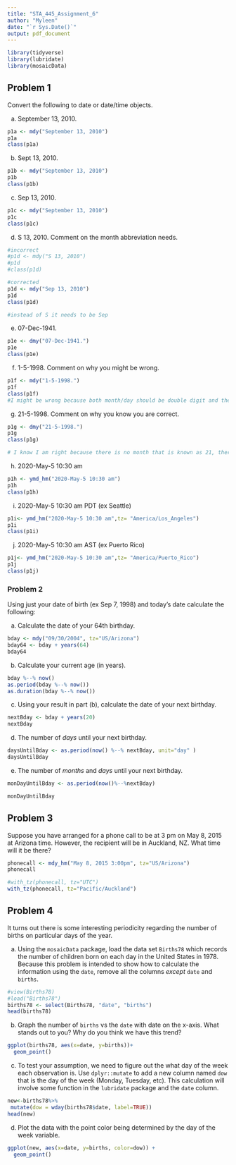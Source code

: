 ---
title: "STA_445_Assignment_6"
author: "Myleen"
date: "`r Sys.Date()`"
output: pdf_document
---
```{r message=FALSE, warning=FALSE}
library(tidyverse)
library(lubridate)
library(mosaicData)
```

## Problem 1
Convert the following to date or date/time objects.

a. September 13, 2010.
```{r}
p1a <- mdy("September 13, 2010")
p1a
class(p1a)
```

b. Sept 13, 2010.
```{r}
p1b <- mdy("September 13, 2010")
p1b
class(p1b)
```


c. Sep 13, 2010.
```{r}
p1c <- mdy("September 13, 2010")
p1c
class(p1c)
```

d. S 13, 2010. Comment on the month abbreviation needs.
```{r}
#incorrect
#p1d <- mdy("S 13, 2010")
#p1d
#class(p1d)

#corrected
p1d <- mdy("Sep 13, 2010")
p1d
class(p1d)

#instead of S it needs to be Sep
```

e. 07-Dec-1941.
```{r}
p1e <- dmy("07-Dec-1941.")
p1e
class(p1e)
```

f. 1-5-1998. Comment on why you might be wrong.
```{r}
p1f <- mdy("1-5-1998.")
p1f
class(p1f)
#I might be wrong because both month/day should be double digit and there is overlap between 1 and 12 for both month/day to decide which is which. Therefore, it is best to use abbreviations of letters when naming the months
```

g. 21-5-1998. Comment on why you know you are correct.
```{r}
p1g <- dmy("21-5-1998.")
p1g
class(p1g)

# I know I am right because there is no month that is known as 21, therefore I know that it this goes day/month/year
```

h. 2020-May-5 10:30 am
```{r}
p1h <- ymd_hm("2020-May-5 10:30 am")
p1h
class(p1h)
```


i. 2020-May-5 10:30 am PDT (ex Seattle)
```{r}
p1i<- ymd_hm("2020-May-5 10:30 am",tz= "America/Los_Angeles")
p1i
class(p1i)
```


j. 2020-May-5 10:30 am AST (ex Puerto Rico)
```{r}
p1j<- ymd_hm("2020-May-5 10:30 am",tz= "America/Puerto_Rico")
p1j
class(p1j)
```

### Problem 2

Using just your date of birth (ex Sep 7, 1998) and today's date calculate the following:

a. Calculate the date of your 64th birthday.
```{r}
bday <- mdy("09/30/2004", tz="US/Arizona")
bday64 <- bday + years(64)
bday64
```

b. Calculate your current age (in years). 
```{r}
bday %--% now()
as.period(bday %--% now())
as.duration(bday %--% now())
```
c. Using your result in part (b), calculate the date of your next birthday.
```{r}
nextBday <- bday + years(20)
nextBday
```

d. The number of _days_ until your next birthday.
```{r}
daysUntilBday <- as.period(now() %--% nextBday, unit="day" )
daysUntilBday

```
e. The number of _months_ and _days_ until your next birthday.
```{r}
monDayUntilBday <- as.period(now()%--%nextBday)

monDayUntilBday
```

## Problem 3

Suppose you have arranged for a phone call to be at 3 pm on May 8, 2015 at Arizona time. However, the recipient will be in Auckland, NZ. What time will it be there? 
```{r}
phonecall <- mdy_hm("May 8, 2015 3:00pm", tz="US/Arizona")
phonecall

#with_tz(phonecall, tz="UTC")
with_tz(phonecall, tz="Pacific/Auckland")


```

## Problem 4

It turns out there is some interesting periodicity regarding the number of births on particular days of the year.

a. Using the `mosaicData` package, load the data set `Births78` which records the number of children born on each day in the United States in 1978. Because this problem is intended to show how to calculate the information using the `date`, remove all the columns *except* `date` and `births`. 

```{r}
#view(Births78)
#load("Births78")
births78 <- select(Births78, "date", "births")
head(births78)

```

b. Graph the number of `births` vs the `date` with date on the x-axis. What stands out to you? Why do you think we have this trend?

```{r}
ggplot(births78, aes(x=date, y=births))+
  geom_point()

```

c. To test your assumption, we need to figure out the what day of the week each observation is. Use `dplyr::mutate` to add a new column named `dow` that is the day of the week (Monday, Tuesday, etc). This calculation will involve some function in the `lubridate` package and the `date` column.
```{r}
new<-births78%>%
 mutate(dow = wday(births78$date, label=TRUE))
head(new)
```

d. Plot the data with the point color being determined by the day of the week variable.

```{r}
ggplot(new, aes(x=date, y=births, color=dow)) +
  geom_point()
```








